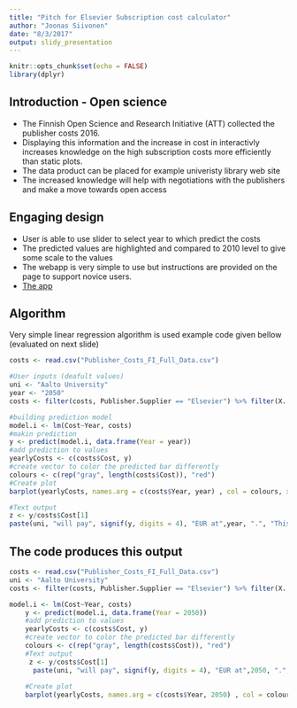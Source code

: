 ```yaml
---
title: "Pitch for Elsevier Subscription cost calculator"
author: "Joonas Siivonen"
date: "8/3/2017"
output: slidy_presentation
---
```


```r
knitr::opts_chunk$set(echo = FALSE)
library(dplyr)
```

## Introduction - Open science

- The Finnish Open Science and Research Initiative (ATT) collected the publisher costs 2016.
- Displaying this information and the increase in cost in interactivly increases knowledge on the high subscription costs more efficiently than static plots.
- The data product can be placed for example univeristy library web site 
- The increased knowledge will help with negotiations with the publishers and make a move towards open access


## Engaging design

- User is able to use slider to select year to which predict the costs 
- The predicted values are highlighted and compared to 2010 level to give some scale to the values 
- The webapp is very simple to use but instructions are provided on the page to support novice users. 
- [The app](https://sipismi.shinyapps.io/PublicationCosts/)

## Algorithm
Very simple linear regression algorithm is used example code given bellow (evaluated on next slide)
```r
costs <- read.csv("Publisher_Costs_FI_Full_Data.csv")

#User inputs (deafult values)
uni <- "Aalto University"
year <- "2050"
costs <- filter(costs, Publisher.Supplier == "Elsevier") %>% filter(X...Organization.name == uni)

#building prediction model
model.i <- lm(Cost~Year, costs)
#makin prediction
y <- predict(model.i, data.frame(Year = year))
#add prediction to values
yearlyCosts <- c(costs$Cost, y)
#create vector to color the predicted bar differently 
colours <- c(rep("gray", length(costs$Cost)), "red")
#Create plot
barplot(yearlyCosts, names.arg = c(costs$Year, year) , col = colours, xlab = "Year", ylab="Subscription Cost (EUR)")

#Text output
z <- y/costs$Cost[1]
paste(uni, "will pay", signif(y, digits = 4), "EUR at",year, ".", "This is", round(z, digits=2), "times the 2010 level"  )    

```

## The code produces this output

```r
costs <- read.csv("Publisher_Costs_FI_Full_Data.csv")
uni <- "Aalto University"
costs <- filter(costs, Publisher.Supplier == "Elsevier") %>% filter(X...Organization.name == uni)

model.i <- lm(Cost~Year, costs)
    y <- predict(model.i, data.frame(Year = 2050))
    #add prediction to values
    yearlyCosts <- c(costs$Cost, y)
    #create vector to color the predicted bar differently 
    colours <- c(rep("gray", length(costs$Cost)), "red")
    #Text output  
     z <- y/costs$Cost[1]
      paste(uni, "will pay", signif(y, digits = 4), "EUR at",2050, ".", "This is", round(z, digits=2), "times the 2010 level"  )    
    
    #Create plot
    barplot(yearlyCosts, names.arg = c(costs$Year, 2050) , col = colours, xlab = "Year", ylab="Subscription Cost (EUR)")

```




